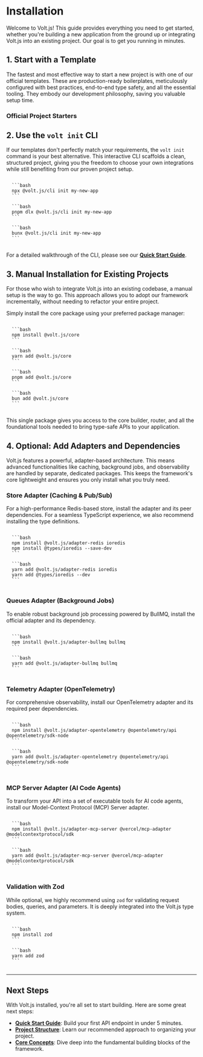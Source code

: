 # Installation

Welcome to Volt.js! This guide provides everything you need to get started, whether you're building a new application from the ground up or integrating Volt.js into an existing project. Our goal is to get you running in minutes.

## 1. Start with a Template

The fastest and most effective way to start a new project is with one of our official templates. These are production-ready boilerplates, meticulously configured with best practices, end-to-end type safety, and all the essential tooling. They embody our development philosophy, saving you valuable setup time.

### Official Project Starters

<TemplateShowcase />

## 2. Use the `volt init` CLI

If our templates don't perfectly match your requirements, the `volt init` command is your best alternative. This interactive CLI scaffolds a clean, structured project, giving you the freedom to choose your own integrations while still benefiting from our proven project setup.

<CodeGroup>
  <Code title="npm">
  ```bash
  npx @volt.js/cli init my-new-app
  ```
  </Code>
  <Code title="pnpm">
  ```bash
  pnpm dlx @volt.js/cli init my-new-app
  ```
  </Code>
  <Code title="bun">
  ```bash
  bunx @volt.js/cli init my-new-app
  ```
  </Code>
</CodeGroup>

For a detailed walkthrough of the CLI, please see our **[Quick Start Guide](/docs/getting-started/quick-start-guide)**.

## 3. Manual Installation for Existing Projects

For those who wish to integrate Volt.js into an existing codebase, a manual setup is the way to go. This approach allows you to adopt our framework incrementally, without needing to refactor your entire project.

Simply install the core package using your preferred package manager:

<CodeGroup>
  <Code title="npm">
  ```bash
  npm install @volt.js/core
  ```
  </Code>
  <Code title="yarn">
  ```bash
  yarn add @volt.js/core
  ```
  </Code>
  <Code title="pnpm">
  ```bash
  pnpm add @volt.js/core
  ```
  </Code>
  <Code title="bun">
  ```bash
  bun add @volt.js/core
  ```
  </Code>
</CodeGroup>

This single package gives you access to the core builder, router, and all the foundational tools needed to bring type-safe APIs to your application.

## 4. Optional: Add Adapters and Dependencies

Volt.js features a powerful, adapter-based architecture. This means advanced functionalities like caching, background jobs, and observability are handled by separate, dedicated packages. This keeps the framework's core lightweight and ensures you only install what you truly need.

### Store Adapter (Caching & Pub/Sub)

For a high-performance Redis-based store, install the adapter and its peer dependencies. For a seamless TypeScript experience, we also recommend installing the type definitions.

<CodeGroup>
  <Code title="npm">
  ```bash
  npm install @volt.js/adapter-redis ioredis
  npm install @types/ioredis --save-dev
  ```
  </Code>
  <Code title="yarn">
  ```bash
  yarn add @volt.js/adapter-redis ioredis
  yarn add @types/ioredis --dev
  ```
  </Code>
</CodeGroup>

### Queues Adapter (Background Jobs)

To enable robust background job processing powered by BullMQ, install the official adapter and its dependency.

<CodeGroup>
  <Code title="npm">
  ```bash
  npm install @volt.js/adapter-bullmq bullmq
  ```
  </Code>
  <Code title="yarn">
  ```bash
  yarn add @volt.js/adapter-bullmq bullmq
  ```
  </Code>
</CodeGroup>

### Telemetry Adapter (OpenTelemetry)

For comprehensive observability, install our OpenTelemetry adapter and its required peer dependencies.

<CodeGroup>
  <Code title="npm">
  ```bash
  npm install @volt.js/adapter-opentelemetry @opentelemetry/api @opentelemetry/sdk-node
  ```
  </Code>
  <Code title="yarn">
  ```bash
  yarn add @volt.js/adapter-opentelemetry @opentelemetry/api @opentelemetry/sdk-node
  ```
  </Code>
</CodeGroup>

### MCP Server Adapter (AI Code Agents)

To transform your API into a set of executable tools for AI code agents, install our Model-Context Protocol (MCP) Server adapter.

<CodeGroup>
  <Code title="npm">
  ```bash
  npm install @volt.js/adapter-mcp-server @vercel/mcp-adapter @modelcontextprotocol/sdk
  ```
  </Code>
  <Code title="yarn">
  ```bash
  yarn add @volt.js/adapter-mcp-server @vercel/mcp-adapter @modelcontextprotocol/sdk
  ```
  </Code>
</CodeGroup>

### Validation with Zod

While optional, we highly recommend using `zod` for validating request bodies, queries, and parameters. It is deeply integrated into the Volt.js type system.

<CodeGroup>
  <Code title="npm">
  ```bash
  npm install zod
  ```
  </Code>
  <Code title="yarn">
  ```bash
  yarn add zod
  ```
  </Code>
</CodeGroup>

---

## Next Steps

With Volt.js installed, you're all set to start building. Here are some great next steps:

-   **[Quick Start Guide](/docs/getting-started/quick-start-guide)**: Build your first API endpoint in under 5 minutes.
-   **[Project Structure](/docs/getting-started/project-structure)**: Learn our recommended approach to organizing your project.
-   **[Core Concepts](/docs/core-concepts/the-volt-builder)**: Dive deep into the fundamental building blocks of the framework.